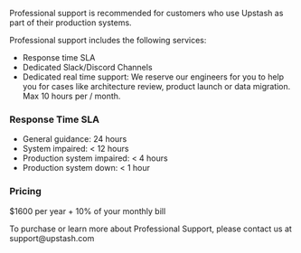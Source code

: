 Professional support is recommended for customers who use Upstash as part of their production systems.

Professional support includes the following services:
- Response time SLA
- Dedicated Slack/Discord Channels
- Dedicated real time support: We reserve our engineers  for you to help you for cases like architecture review, product launch or data migration. Max 10 hours per / month. 


### Response Time SLA
- General guidance: 24 hours
- System impaired: < 12 hours
- Production system impaired: < 4 hours
- Production system down: < 1 hour


### Pricing

$1600 per year + 10% of your monthly bill

<Info>
To purchase or learn more about Professional Support, please contact us at support@upstash.com
</Info>
